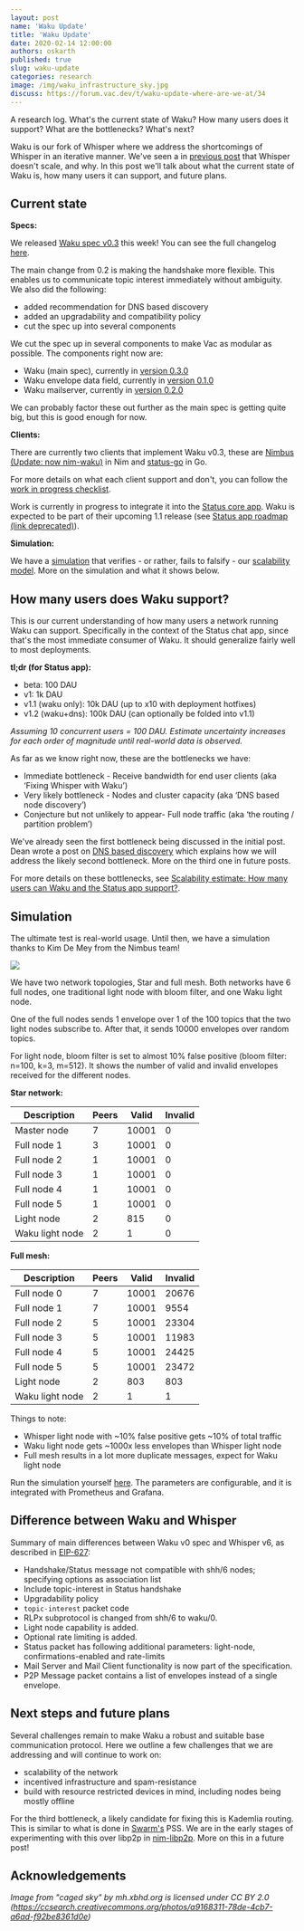 ```yaml
---
layout: post
name: 'Waku Update'
title: 'Waku Update'
date: 2020-02-14 12:00:00
authors: oskarth
published: true
slug: waku-update
categories: research
image: /img/waku_infrastructure_sky.jpg
discuss: https://forum.vac.dev/t/waku-update-where-are-we-at/34
---
```


A research log. What's the current state of Waku? How many users does it support? What are the bottlenecks? What's next?

<!--truncate-->

Waku is our fork of Whisper where we address the shortcomings of Whisper in an iterative manner. We've seen a in [previous post](https://vac.dev/fixing-whisper-with-waku) that Whisper doesn't scale, and why. In this post we'll talk about what the current state of Waku is, how many users it can support, and future plans.

## Current state

**Specs:**

We released [Waku spec v0.3](https://rfc.vac.dev/spec/6) this week! You can see the full changelog [here](https://rfc.vac.dev/spec/6/#changelog).

The main change from 0.2 is making the handshake more flexible. This enables us to communicate topic interest immediately without ambiguity. We also did the following:

- added recommendation for DNS based discovery
- added an upgradability and compatibility policy
- cut the spec up into several components

We cut the spec up in several components to make Vac as modular as possible. The components right now are:

- Waku (main spec), currently in [version 0.3.0](https://rfc.vac.dev/spec/6)
- Waku envelope data field, currently in [version 0.1.0](https://rfc.vac.dev/spec/7)
- Waku mailserver, currently in [version 0.2.0](https://rfc.vac.dev/spec/8)

We can probably factor these out further as the main spec is getting quite big, but this is good enough for now.

**Clients:**

There are currently two clients that implement Waku v0.3, these are [Nimbus (Update: now nim-waku)](https://github.com/status-im/nim-waku) in Nim and [status-go](https://github.com/status-im/status-go) in Go.

For more details on what each client support and don't, you can follow the [work in progress checklist](https://github.com/vacp2p/pm/issues/7).

Work is currently in progress to integrate it into the [Status core app](https://github.com/status-im/status-react/pull/9949). Waku is expected to be part of their upcoming 1.1 release (see [Status app roadmap (link deprecated)](https://trello.com/b/DkxQd1ww/status-app-roadmap)).

**Simulation:**

We have a [simulation](https://github.com/status-im/nim-waku/blob/master/waku/v1/node/quicksim.nim) that verifies - or rather, fails to falsify - our [scalability model](https://vac.dev/fixing-whisper-with-waku). More on the simulation and what it shows below.

## How many users does Waku support?

This is our current understanding of how many users a network running Waku can support. Specifically in the context of the Status chat app, since that's the most immediate consumer of Waku. It should generalize fairly well to most deployments.

**tl;dr (for Status app):**

- beta: 100 DAU
- v1: 1k DAU
- v1.1 (waku only): 10k DAU (up to x10 with deployment hotfixes)
- v1.2 (waku+dns): 100k DAU (can optionally be folded into v1.1)

_Assuming 10 concurrent users = 100 DAU. Estimate uncertainty increases for each order of magnitude until real-world data is observed._

As far as we know right now, these are the bottlenecks we have:

- Immediate bottleneck - Receive bandwidth for end user clients (aka ‘Fixing Whisper with Waku’)
- Very likely bottleneck - Nodes and cluster capacity (aka ‘DNS based node discovery’)
- Conjecture but not unlikely to appear- Full node traffic (aka ‘the routing / partition problem’)

We've already seen the first bottleneck being discussed in the initial post. Dean wrote a post on [DNS based discovery](https://vac.dev/dns-based-discovery) which explains how we will address the likely second bottleneck. More on the third one in future posts.

For more details on these bottlenecks, see [Scalability estimate: How many users can Waku and the Status app support?](https://discuss.status.im/t/scalability-estimate-how-many-users-can-waku-and-the-status-app-support/1514).

## Simulation

The ultimate test is real-world usage. Until then, we have a simulation thanks to Kim De Mey from the Nimbus team!

![](/img/waku_simulation.jpeg)

We have two network topologies, Star and full mesh. Both networks have 6 full nodes, one traditional light node with bloom filter, and one Waku light node.

One of the full nodes sends 1 envelope over 1 of the 100 topics that the two light nodes subscribe to. After that, it sends 10000 envelopes over random topics.

For light node, bloom filter is set to almost 10% false positive (bloom filter: n=100, k=3, m=512). It shows the number of valid and invalid envelopes received for the different nodes.

**Star network:**

| Description     | Peers | Valid | Invalid |
| --------------- | ----- | ----- | ------- |
| Master node     | 7     | 10001 | 0       |
| Full node 1     | 3     | 10001 | 0       |
| Full node 2     | 1     | 10001 | 0       |
| Full node 3     | 1     | 10001 | 0       |
| Full node 4     | 1     | 10001 | 0       |
| Full node 5     | 1     | 10001 | 0       |
| Light node      | 2     | 815   | 0       |
| Waku light node | 2     | 1     | 0       |

**Full mesh:**

| Description     | Peers | Valid | Invalid |
| --------------- | ----- | ----- | ------- |
| Full node 0     | 7     | 10001 | 20676   |
| Full node 1     | 7     | 10001 | 9554    |
| Full node 2     | 5     | 10001 | 23304   |
| Full node 3     | 5     | 10001 | 11983   |
| Full node 4     | 5     | 10001 | 24425   |
| Full node 5     | 5     | 10001 | 23472   |
| Light node      | 2     | 803   | 803     |
| Waku light node | 2     | 1     | 1       |

Things to note:

- Whisper light node with ~10% false positive gets ~10% of total traffic
- Waku light node gets ~1000x less envelopes than Whisper light node
- Full mesh results in a lot more duplicate messages, expect for Waku light node

Run the simulation yourself [here](https://github.com/status-im/nim-waku/blob/master/waku/v1/node/quicksim.nim). The parameters are configurable, and it is integrated with Prometheus and Grafana.

## Difference between Waku and Whisper

Summary of main differences between Waku v0 spec and Whisper v6, as described in [EIP-627](https://eips.ethereum.org/EIPS/eip-627):

- Handshake/Status message not compatible with shh/6 nodes; specifying options as association list
- Include topic-interest in Status handshake
- Upgradability policy
- `topic-interest` packet code
- RLPx subprotocol is changed from shh/6 to waku/0.
- Light node capability is added.
- Optional rate limiting is added.
- Status packet has following additional parameters: light-node, confirmations-enabled and rate-limits
- Mail Server and Mail Client functionality is now part of the specification.
- P2P Message packet contains a list of envelopes instead of a single envelope.

## Next steps and future plans

Several challenges remain to make Waku a robust and suitable base
communication protocol. Here we outline a few challenges that we are addressing and will continue to work on:

- scalability of the network
- incentived infrastructure and spam-resistance
- build with resource restricted devices in mind, including nodes being mostly offline

For the third bottleneck, a likely candidate for fixing this is Kademlia routing. This is similar to what is done in [Swarm's](https://www.ethswarm.org/) PSS. We are in the early stages of experimenting with this over libp2p in [nim-libp2p](https://github.com/status-im/nim-libp2p). More on this in a future post!

## Acknowledgements

_Image from "caged sky" by mh.xbhd.org is licensed under CC BY 2.0 (https://ccsearch.creativecommons.org/photos/a9168311-78de-4cb7-a6ad-f92be8361d0e)_
